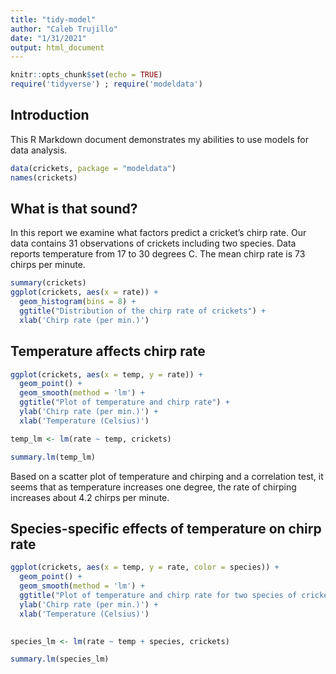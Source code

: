 ```yaml
---
title: "tidy-model"
author: "Caleb Trujillo"
date: "1/31/2021"
output: html_document
---
```


```r
knitr::opts_chunk$set(echo = TRUE)
require('tidyverse') ; require('modeldata')
```

## Introduction

This R Markdown document demonstrates my abilities to use models for data analysis.

```r
data(crickets, package = "modeldata")
names(crickets)
```

## What is that sound?

In this report we examine what factors predict a cricket's chirp rate. Our data contains 31 observations of crickets including two species. Data reports temperature from 17 to 30 degrees C. The mean chirp rate is 73 chirps per minute.

```r
summary(crickets)
ggplot(crickets, aes(x = rate)) +
  geom_histogram(bins = 8) + 
  ggtitle("Distribution of the chirp rate of crickets") +
  xlab('Chirp rate (per min.)')
```

## Temperature affects chirp rate

```r
ggplot(crickets, aes(x = temp, y = rate)) +
  geom_point() + 
  geom_smooth(method = 'lm') +
  ggtitle("Plot of temperature and chirp rate") +
  ylab('Chirp rate (per min.)') +
  xlab('Temperature (Celsius)')

temp_lm <- lm(rate ~ temp, crickets)

summary.lm(temp_lm)
```
Based on a scatter plot of temperature and chirping and a correlation test, it seems that as temperature increases one degree, the rate of chirping increases about 4.2 chirps per minute.

## Species-specific effects of temperature on chirp rate

```r
ggplot(crickets, aes(x = temp, y = rate, color = species)) +
  geom_point() + 
  geom_smooth(method = 'lm') +
  ggtitle("Plot of temperature and chirp rate for two species of crickets") +
  ylab('Chirp rate (per min.)') +
  xlab('Temperature (Celsius)')

  
species_lm <- lm(rate ~ temp + species, crickets)

summary.lm(species_lm)
```